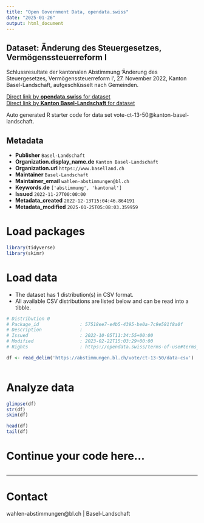 ```yaml
---
title: "Open Government Data, opendata.swiss"
date: "2025-01-26"
output: html_document
---
```


## Dataset: Änderung des Steuergesetzes, Vermögenssteuerreform I

Schlussresultate der kantonalen Abstimmung 'Änderung des Steuergesetzes, Vermögenssteuerreform I', 27. November 2022, Kanton Basel-Landschaft, aufgeschlüsselt nach Gemeinden.

[Direct link by **opendata.swiss** for dataset](https://opendata.swiss/de/dataset/anderung-des-steuergesetzes-vermogenssteuerreform-i)<br>
[Direct link by **Kanton Basel-Landschaft** for dataset](https://abstimmungen.bl.ch/vote/ct-13-50/data)

Auto generated R starter code for data set vote-ct-13-50@kanton-basel-landschaft.

## Metadata

- **Publisher** `Basel-Landschaft`
- **Organization.display_name.de** `Kanton Basel-Landschaft`
- **Organization.url** `https://www.baselland.ch`
- **Maintainer** `Basel-Landschaft`
- **Maintainer_email** `wahlen-abstimmungen@bl.ch`
- **Keywords.de** `['abstimmung', 'kantonal']`
- **Issued** `2022-11-27T00:00:00`
- **Metadata_created** `2022-12-13T15:04:46.864191`
- **Metadata_modified** `2025-01-25T05:08:03.359959`


# Load packages

```r

library(tidyverse)
library(skimr)

```

# Load data

-   The dataset has 1 distribution(s) in CSV format.
-   All available CSV distributions are listed below and can be read into a tibble.

```r

# Distribution 0
# Package_id               : 57518ee7-e4b5-4395-be0a-7c9e581f8a0f
# Description              : 
# Issued                   : 2022-10-05T11:34:55+00:00
# Modified                 : 2023-02-22T15:03:29+00:00
# Rights                   : https://opendata.swiss/terms-of-use#terms_by

df <- read_delim('https://abstimmungen.bl.ch/vote/ct-13-50/data-csv')



```

# Analyze data

```r

glimpse(df)
str(df)
skim(df)

head(df)
tail(df)

```

# Continue your code here...

```r

```

------------------------------------------------------------------------

# Contact

wahlen-abstimmungen@bl.ch | Basel-Landschaft
